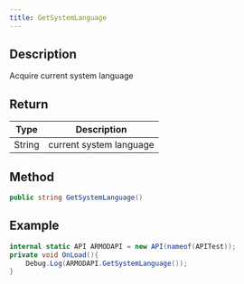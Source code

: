 ```yaml
---
title: GetSystemLanguage
---
```


## Description

Acquire current system language

## Return

| Type   | Description             |
| ------ | ----------------------- |
| <highlight color="#AE6221">String</highlight> | current system language |

## Method

```cs
public string GetSystemLanguage()
```

## Example

```cs
internal static API ARMODAPI = new API(nameof(APITest));
private void OnLoad(){
    Debug.Log(ARMODAPI.GetSystemLanguage());
}
```
